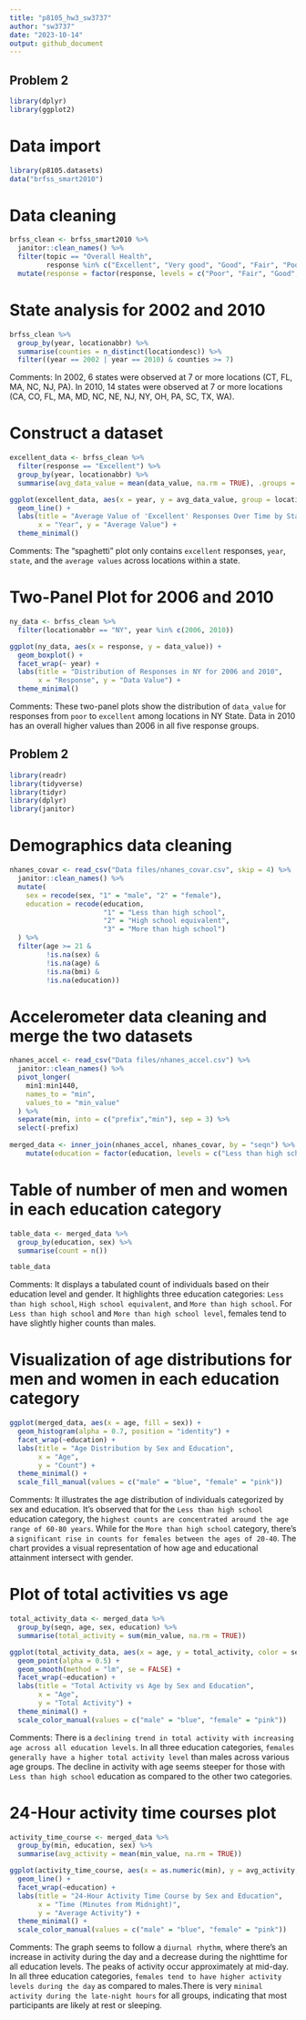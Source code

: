 ```yaml
---
title: "p8105_hw3_sw3737"
author: "sw3737"
date: "2023-10-14"
output: github_document
---
```


## Problem 2

```r
library(dplyr)
library(ggplot2)
```

# Data import

```r
library(p8105.datasets)
data("brfss_smart2010")
```

# Data cleaning

```r
brfss_clean <- brfss_smart2010 %>% 
  janitor::clean_names() %>%
  filter(topic == "Overall Health", 
         response %in% c("Excellent", "Very good", "Good", "Fair", "Poor")) %>% 
  mutate(response = factor(response, levels = c("Poor", "Fair", "Good", "Very good", "Excellent")))
```

# State analysis for 2002 and 2010

```r
brfss_clean %>%
  group_by(year, locationabbr) %>%
  summarise(counties = n_distinct(locationdesc)) %>%
  filter((year == 2002 | year == 2010) & counties >= 7)
```

Comments: In 2002, 6 states were observed at 7 or more locations (CT, FL, MA, NC, NJ, PA). In 2010, 14 states were observed at 7 or more locations (CA, CO, FL, MA, MD, NC, NE, NJ, NY, OH, PA, SC, TX, WA).

# Construct a dataset

```r
excellent_data <- brfss_clean %>% 
  filter(response == "Excellent") %>%
  group_by(year, locationabbr) %>%
  summarise(avg_data_value = mean(data_value, na.rm = TRUE), .groups = "drop")

ggplot(excellent_data, aes(x = year, y = avg_data_value, group = locationabbr, color = locationabbr)) +
  geom_line() +
  labs(title = "Average Value of 'Excellent' Responses Over Time by State",
       x = "Year", y = "Average Value") +
  theme_minimal() 
```

Comments: The "spaghetti" plot only contains `excellent` responses, `year`, `state`, and the `average values` across locations within a state.

# Two-Panel Plot for 2006 and 2010

```r
ny_data <- brfss_clean %>% 
  filter(locationabbr == "NY", year %in% c(2006, 2010))

ggplot(ny_data, aes(x = response, y = data_value)) +
  geom_boxplot() +
  facet_wrap(~ year) +
  labs(title = "Distribution of Responses in NY for 2006 and 2010",
       x = "Response", y = "Data Value") +
  theme_minimal()
```

Comments: These two-panel plots show the distribution of `data_value` for responses from `poor` to `excellent` among locations in NY State. Data in 2010 has an overall higher values than 2006 in all five response groups.

## Problem 2

```r
library(readr)
library(tidyverse)
library(tidyr)
library(dplyr)
library(janitor)
```

# Demographics data cleaning

```r
nhanes_covar <- read_csv("Data files/nhanes_covar.csv", skip = 4) %>%
  janitor::clean_names() %>% 
  mutate(
    sex = recode(sex, "1" = "male", "2" = "female"),
    education = recode(education, 
                       "1" = "Less than high school",
                       "2" = "High school equivalent",
                       "3" = "More than high school")
  ) %>%
  filter(age >= 21 & 
         !is.na(sex) & 
         !is.na(age) & 
         !is.na(bmi) & 
         !is.na(education))
```

# Accelerometer data cleaning and merge the two datasets

```r
nhanes_accel <- read_csv("Data files/nhanes_accel.csv") %>%
  janitor::clean_names() %>%
  pivot_longer(
    min1:min1440,
    names_to = "min",
    values_to = "min_value"
  ) %>%
  separate(min, into = c("prefix","min"), sep = 3) %>%
  select(-prefix)
  
merged_data <- inner_join(nhanes_accel, nhanes_covar, by = "seqn") %>%
    mutate(education = factor(education, levels = c("Less than high school", "High school equivalent", "More than high school")))
```

# Table of number of men and women in each education category
```r
table_data <- merged_data %>% 
  group_by(education, sex) %>% 
  summarise(count = n())

table_data
```

Comments: It displays a tabulated count of individuals based on their education level and gender. It highlights three education categories: `Less than high school`, `High school equivalent`, and `More than high school`. For `Less than high school` and `More than high school level`, females tend to have slightly higher counts than males.

# Visualization of age distributions for men and women in each education category
```r
ggplot(merged_data, aes(x = age, fill = sex)) +
  geom_histogram(alpha = 0.7, position = "identity") +
  facet_wrap(~education) +
  labs(title = "Age Distribution by Sex and Education",
       x = "Age",
       y = "Count") +
  theme_minimal() +
  scale_fill_manual(values = c("male" = "blue", "female" = "pink"))
```

Comments: It illustrates the age distribution of individuals categorized by sex and education. It's observed that for the `Less than high school` education category, the `highest counts are concentrated around the age range of 60-80 years`. While for the `More than high school` category, there's a `significant rise in counts for females between the ages of 20-40`. The chart provides a visual representation of how age and educational attainment intersect with gender.

# Plot of total activities vs age
```r
total_activity_data <- merged_data %>%
  group_by(seqn, age, sex, education) %>%
  summarise(total_activity = sum(min_value, na.rm = TRUE))

ggplot(total_activity_data, aes(x = age, y = total_activity, color = sex)) +
  geom_point(alpha = 0.5) +
  geom_smooth(method = "lm", se = FALSE) +
  facet_wrap(~education) +
  labs(title = "Total Activity vs Age by Sex and Education",
       x = "Age",
       y = "Total Activity") +
  theme_minimal() +
  scale_color_manual(values = c("male" = "blue", "female" = "pink"))
```

Comments: There is a `declining trend in total activity with increasing age across all education levels`. In all three education categories, `females generally have a higher total activity level` than males across various age groups. The decline in activity with age seems steeper for those with `Less than high school` education as compared to the other two categories.

# 24-Hour activity time courses plot
```r
activity_time_course <- merged_data %>%
  group_by(min, education, sex) %>%
  summarise(avg_activity = mean(min_value, na.rm = TRUE))

ggplot(activity_time_course, aes(x = as.numeric(min), y = avg_activity, color = sex)) +
  geom_line() +
  facet_wrap(~education) +
  labs(title = "24-Hour Activity Time Course by Sex and Education",
       x = "Time (Minutes from Midnight)",
       y = "Average Activity") +
  theme_minimal() +
  scale_color_manual(values = c("male" = "blue", "female" = "pink"))
```

Comments: The graph seems to follow a `diurnal rhythm`, where there's an increase in activity during the day and a decrease during the nighttime for all education levels. The peaks of activity occur approximately at mid-day. In all three education categories, `females tend to have higher activity levels during the day` as compared to males.There is very `minimal activity during the late-night hours` for all groups, indicating that most participants are likely at rest or sleeping.